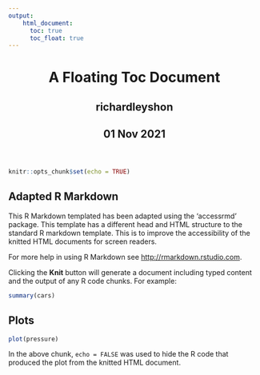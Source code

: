 ```yaml
---
output:
    html_document:
      toc: true
      toc_float: true
---
```

<html lang="en">
<header>
  <meta charset="utf-8"/>
  <title>A Floating Toc Document</title>
  <h1 class="title toc-ignore">A Floating Toc Document</h1>
  <h2 class="author toc-ignore">richardleyshon</h2>
  <h2 class="date toc-ignore">01 Nov 2021</h2>
</header>
<body>
```r
knitr::opts_chunk$set(echo = TRUE)
```
  
## Adapted R Markdown

This R Markdown templated has been adapted using the 'accessrmd' package. This
template has a different head and HTML structure to the standard R markdown
template. This is to improve the accessibility of the knitted HTML documents for
screen readers.

For more help in using R Markdown see <http://rmarkdown.rstudio.com>.

Clicking the **Knit** button will generate a document including typed content
and the output of any R code chunks. For example:
    
```r
summary(cars)
```

## Plots
  
```r
plot(pressure)
```

In the above chunk, `echo = FALSE` was used to hide the R code that produced the
plot from the knitted HTML document.</body>
</html>
